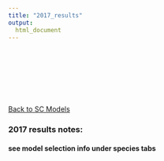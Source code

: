 ```yaml
---
title: "2017_results"
output: 
  html_document
---
```


<br><br><br><br><br><br/>


[Back to SC Models](https://fieldofhats.github.io/SC_Intro_summary/ )

### 2017 results notes:

#### see model selection info under species tabs




